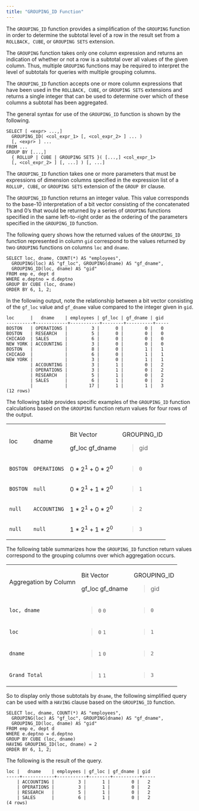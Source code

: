 ```yaml
---
title: "GROUPING_ID Function"
---
```


<div id="grouping_id_function" class="registered_link"></div>

The `GROUPING_ID` function provides a simplification of the `GROUPING` function in order to determine the subtotal level of a row in the result set from a `ROLLBACK, CUBE`, or `GROUPING SETS` extension.

The `GROUPING` function takes only one column expression and returns an indication of whether or not a row is a subtotal over all values of the given column. Thus, multiple `GROUPING` functions may be required to interpret the level of subtotals for queries with multiple grouping columns.

The `GROUPING_ID` function accepts one or more column expressions that have been used in the `ROLLBACK, CUBE`, or `GROUPING SETS` extensions and returns a single integer that can be used to determine over which of these columns a subtotal has been aggregated.

The general syntax for use of the `GROUPING_ID` function is shown by the following.

```
SELECT [ <expr> ...,]
  GROUPING_ID( <col_expr_1> [, <col_expr_2> ] ... )
  [, <expr> ] ...
FROM ...
GROUP BY [...,]
  { ROLLUP | CUBE | GROUPING SETS }( [...,] <col_expr_1>
  [, <col_expr_2> ] [, ...] ) [, ...]
```

The `GROUPING_ID` function takes one or more parameters that must be expressions of dimension columns specified in the expression list of a `ROLLUP, CUBE`, or `GROUPING SETS` extension of the `GROUP BY` clause.

The `GROUPING_ID` function returns an integer value. This value corresponds to the base-10 interpretation of a bit vector consisting of the concatenated 1’s and 0’s that would be returned by a series of `GROUPING` functions specified in the same left-to-right order as the ordering of the parameters specified in the `GROUPING_ID` function.

The following query shows how the returned values of the `GROUPING_ID` function represented in column `gid` correspond to the values returned by two `GROUPING` functions on columns `loc` and `dname`.

```
SELECT loc, dname, COUNT(*) AS "employees",
  GROUPING(loc) AS "gf_loc", GROUPING(dname) AS "gf_dname",
  GROUPING_ID(loc, dname) AS "gid"
FROM emp e, dept d
WHERE e.deptno = d.deptno
GROUP BY CUBE (loc, dname)
ORDER BY 6, 1, 2;
```

In the following output, note the relationship between a bit vector consisting of the `gf_loc` value and `gf_dname` value compared to the integer given in `gid`.

```
loc      |   dname    | employees | gf_loc | gf_dname | gid
----------+------------+-----------+--------+----------+-----
BOSTON   | OPERATIONS |         3 |      0 |        0 |   0
BOSTON   | RESEARCH   |         5 |      0 |        0 |   0
CHICAGO  | SALES      |         6 |      0 |        0 |   0
NEW YORK | ACCOUNTING |         3 |      0 |        0 |   0
BOSTON   |            |         8 |      0 |        1 |   1
CHICAGO  |            |         6 |      0 |        1 |   1
NEW YORK |            |         3 |      0 |        1 |   1
         | ACCOUNTING |         3 |      1 |        0 |   2
         | OPERATIONS |         3 |      1 |        0 |   2
         | RESEARCH   |         5 |      1 |        0 |   2
         | SALES      |         6 |      1 |        0 |   2
         |            |        17 |      1 |        1 |   3
(12 rows)
```

The following table provides specific examples of the `GROUPING_ID` function calculations based on the `GROUPING` function return values for four rows of the output.

<table><tbody><tr class="odd"><td><p>loc</p></td><td><p>dname</p></td><td><p>Bit Vector</p><p>gf_loc gf_dname</p></td><td><p>GROUPING_ID</p><blockquote><p>gid</p></blockquote></td></tr><tr class="even"><td><code>BOSTON</code></td><td><code>OPERATIONS</code></td><td>0 * 2<sup>1</sup> + 0 * 2<sup>0</sup></td><td><blockquote><p><code>0</code></p></blockquote></td></tr><tr class="odd"><td><code>BOSTON</code></td><td><code>null</code></td><td>0 * 2<sup>1</sup> + 1 * 2<sup>0</sup></td><td><blockquote><p><code>1</code></p></blockquote></td></tr><tr class="even"><td><code>null</code></td><td><code>ACCOUNTING</code></td><td>1 * 2<sup>1</sup> + 0 * 2<sup>0</sup></td><td><blockquote><p><code>2</code></p></blockquote></td></tr><tr class="odd"><td><code>null</code></td><td><code>null</code></td><td>1 * 2<sup>1</sup> + 1 * 2<sup>0</sup></td><td><blockquote><p><code>3</code></p></blockquote></td></tr></tbody></table>

The following table summarizes how the `GROUPING_ID` function return values correspond to the grouping columns over which aggregation occurs.

<table><tbody><tr class="odd"><td><p>Aggregation by Column</p></td><td><p>Bit Vector</p><p>gf_loc gf_dname</p></td><td><p>GROUPING_ID</p><blockquote><p>gid</p></blockquote></td></tr><tr class="even"><td><code>loc, dname</code></td><td><blockquote><p><code>0</code> <code>0</code></p></blockquote></td><td><blockquote><p><code>0</code></p></blockquote></td></tr><tr class="odd"><td><code>loc</code></td><td><blockquote><p><code>0</code> <code>1</code></p></blockquote></td><td><blockquote><p><code>1</code></p></blockquote></td></tr><tr class="even"><td><code>dname</code></td><td><blockquote><p><code>1</code> <code>0</code></p></blockquote></td><td><blockquote><p><code>2</code></p></blockquote></td></tr><tr class="odd"><td><code>Grand Total</code></td><td><blockquote><p><code>1</code> <code>1</code></p></blockquote></td><td><blockquote><p><code>3</code></p></blockquote></td></tr></tbody></table>

So to display only those subtotals by `dname`, the following simplified query can be used with a `HAVING` clause based on the `GROUPING_ID` function.

```
SELECT loc, dname, COUNT(*) AS "employees",
  GROUPING(loc) AS "gf_loc", GROUPING(dname) AS "gf_dname",
  GROUPING_ID(loc, dname) AS "gid"
FROM emp e, dept d
WHERE e.deptno = d.deptno
GROUP BY CUBE (loc, dname)
HAVING GROUPING_ID(loc, dname) = 2
ORDER BY 6, 1, 2;
```

The following is the result of the query.

```
loc |   dname    | employees | gf_loc | gf_dname | gid
-----+------------+-----------+--------+----------+-----
    | ACCOUNTING |         3 |      1 |        0 |   2
    | OPERATIONS |         3 |      1 |        0 |   2
    | RESEARCH   |         5 |      1 |        0 |   2
    | SALES      |         6 |      1 |        0 |   2
(4 rows)
```
